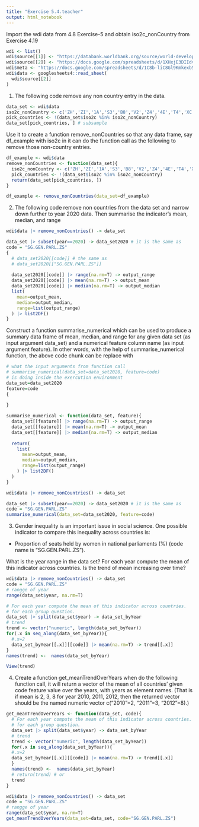---
title: "Exercise 5.4.teacher"
output: html_notebook
---

Import the wdi data from 4.8 Exercise-5 and obtain iso2c_nonCountry from Exercise 4.19

```{r}
wdi <- list()
wdi$source[[1]] <- "https://databank.worldbank.org/source/world-development-indicators#"
wdi$source[[2]] <- "https://docs.google.com/spreadsheets/d/1XHxjE3DIIdvNL-kbLR_bktxiHxmk23S6lUmn89WEedM/edit?usp=sharing"
wdi$meta <- "https://docs.google.com/spreadsheets/d/1C8b-liC8Gl9Kmkexb5uq1_TUIE3lYOt4PutPlOne80g/edit?usp=sharing"
wdi$data <- googlesheets4::read_sheet(
  wdi$source[[2]]
)
```

1. The following code remove any non country entry in the data.

```{r}
data_set <- wdi$data 
iso2c_nonCountry <- c('ZH','ZI','1A','S3','B8','V2','Z4','4E','T4','XC','Z7','7E','T7','EU','F1','XE','XD','XF','ZT','XH','XI','XG','V3','ZJ','XJ','T2','XL','XO','XM','XN','ZQ','XQ','T3','XP','XU','XY','OE','S4','S2','V4','V1','S1','8S','T5','ZG','ZF','T6','XT','1W') # pick those obs that are really a country
pick_countries <- !(data_set$iso2c %in% iso2c_nonCountry)
data_set[pick_countries, ] # subsample
```

Use it to create a function remove_nonCountries so that any data frame, say df_example with iso2c in it can do the function call as the following to remove those non-country entries.

```{r}
df_example <- wdi$data
remove_nonCountries <- function(data_set){
  iso2c_nonCountry <- c('ZH','ZI','1A','S3','B8','V2','Z4','4E','T4','XC','Z7','7E','T7','EU','F1','XE','XD','XF','ZT','XH','XI','XG','V3','ZJ','XJ','T2','XL','XO','XM','XN','ZQ','XQ','T3','XP','XU','XY','OE','S4','S2','V4','V1','S1','8S','T5','ZG','ZF','T6','XT','1W')
  pick_countries <- !(data_set$iso2c %in% iso2c_nonCountry)
  return(data_set[pick_countries, ])
}

df_example <- remove_nonCountries(data_set=df_example)
```

2. The following code remove non countries from the data set and narrow down further to year 2020 data. Then summarise the indicator’s mean, median, and range

```{r}
wdi$data |> remove_nonCountries() -> data_set

data_set |> subset(year==2020) -> data_set2020 # it is the same as
code = "SG.GEN.PARL.ZS"
{
  # data_set2020[[code]] # the same as
  # data_set2020[["SG.GEN.PARL.ZS"]]
  
  data_set2020[[code]] |> range(na.rm=T) -> output_range
  data_set2020[[code]] |> mean(na.rm=T) -> output_mean
  data_set2020[[code]] |> median(na.rm=T) -> output_median
  list(
    mean=output_mean,
    median=output_median,
    range=list(output_range)
  ) |> list2DF()
}
```

Construct a function summarise_numerical which can be used to produce a summary data frame of mean, median, and range for any given data set (as input argument data_set) and a numerical feature column name (as input argument feature). In other words, with the help of summarise_numerical function, the above code chunk can be replace with

```{r}
# what the input arguments from function call
# summarise_numerical(data_set=data_set2020, feature=code)
# is doing inside the exercution environment
data_set=data_set2020
feature=code
{
  
}
```

```{r}
summarise_numerical <- function(data_set, feature){
  data_set[[feature]] |> range(na.rm=T) -> output_range
  data_set[[feature]] |> mean(na.rm=T) -> output_mean
  data_set[[feature]] |> median(na.rm=T) -> output_median
  
  return(
    list(
      mean=output_mean,
      median=output_median,
      range=list(output_range)
    ) |> list2DF()
  )
}

wdi$data |> remove_nonCountries() -> data_set

data_set |> subset(year==2020) -> data_set2020 # it is the same as
code = "SG.GEN.PARL.ZS"
summarise_numerical(data_set=data_set2020, feature=code)
```

3. Gender inequality is an important issue in social science. One possible indicator to compare this inequality across countries is:
* Proportion of seats held by women in national parliaments (%) (code name is “SG.GEN.PARL.ZS”).

What is the year range in the data set? For each year compute the mean of this indicator across countries. Is the trend of mean increasing over time?

```{r}
wdi$data |> remove_nonCountries() -> data_set
code = "SG.GEN.PARL.ZS"
# rangge of year
range(data_set$year, na.rm=T)

# For each year compute the mean of this indicator across countries.
# for each group question.
data_set |> split(data_set$year) -> data_set_byYear
# trend
trend <- vector("numeric", length(data_set_byYear))
for(.x in seq_along(data_set_byYear)){
  #.x=2
  data_set_byYear[[.x]][[code]] |> mean(na.rm=T) -> trend[[.x]]
}
names(trend) <-  names(data_set_byYear)

View(trend)
```

4. Create a function get_meanTrendOverYears when do the following function call, it will return a vector of the mean of all countries’ given code feature value over the years, with years as element names. (That is if mean is 2, 3, 8 for year 2010, 2011, 2012, then the returned vector should be the named numeric vector c("2010"=2, "2011"=3, "2012"=8).)

```{r}
get_meanTrendOverYears <- function(data_set, code){
  # For each year compute the mean of this indicator across countries.
  # for each group question.
  data_set |> split(data_set$year) -> data_set_byYear
  # trend
  trend <- vector("numeric", length(data_set_byYear))
  for(.x in seq_along(data_set_byYear)){
  #.x=2
  data_set_byYear[[.x]][[code]] |> mean(na.rm=T) -> trend[[.x]]
  }
  names(trend) <-  names(data_set_byYear)
  # return(trend) # or
  trend
}

wdi$data |> remove_nonCountries() -> data_set
code = "SG.GEN.PARL.ZS"
# rangge of year
range(data_set$year, na.rm=T)
get_meanTrendOverYears(data_set=data_set, code="SG.GEN.PARL.ZS")
```
